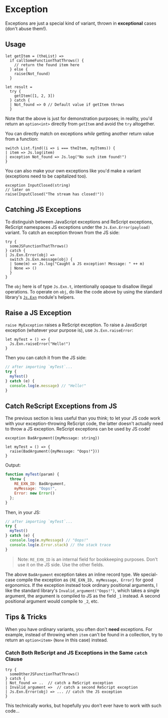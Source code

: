 # Exception

Exceptions are just a special kind of variant, thrown in **exceptional** cases (don't abuse them!).

## Usage

```res
let getItem = (theList) =>
  if callSomeFunctionThatThrows() {
    // return the found item here
  } else {
    raise(Not_found)
  }

let result =
  try {
    getItem([1, 2, 3])
  } catch {
  | Not_found => 0 // Default value if getItem throws
  }
```

Note that the above is just for demonstration purposes; in reality, you'd return an `option<int>` directly from `getItem` and avoid the `try` altogether.

You can directly match on exceptions _while_ getting another return value from a function:

```res
switch List.find((i => i === theItem, myItems)) {
| item => Js.log(item)
| exception Not_found => Js.log("No such item found!")
}
```

You can also make your own exceptions like you'd make a variant (exceptions need to be capitalized too).

```res
exception InputClosed(string)
// later on
raise(InputClosed("The stream has closed!"))
```

## Catching JS Exceptions

To distinguish between JavaScript exceptions and ReScript exceptions, ReScript namespaces JS exceptions under the `Js.Exn.Error(payload)` variant. To catch an exception thrown from the JS side:

```res
try {
  someJSFunctionThatThrows()
} catch {
| Js.Exn.Error(obj) =>
  switch Js.Exn.message(obj) {
  | Some(m) => Js.log("Caught a JS exception! Message: " ++ m)
  | None => ()
  }
}
```

The `obj` here is of type `Js.Exn.t`, intentionally opaque to disallow illegal operations. To operate on `obj`, do like the code above by using the standard library's [`Js.Exn`](apis/latest/js/exn) module's helpers.

## Raise a JS Exception

`raise MyException` raises a ReScript exception. To raise a JavaScript exception (whatever your purpose is), use `Js.Exn.raiseError`:

```res
let myTest = () => {
  Js.Exn.raiseError("Hello!")
}
```

Then you can catch it from the JS side:

```js
// after importing `myTest`...
try {
  myTest()
} catch (e) {
  console.log(e.message) // "Hello!"
}
```

## Catch ReScript Exceptions from JS

The previous section is less useful than you think; to let your JS code work with your exception-throwing ReScript code, the latter doesn't actually need to throw a JS exception. ReScript exceptions can be used by JS code!

```res
exception BadArgument({myMessage: string})

let myTest = () => {
  raise(BadArgument({myMessage: "Oops!"}))
}
```

Output:

```js
function myTest(param) {
  throw {
    RE_EXN_ID: BadArgument,
    myMessage: "Oops!",
    Error: new Error()
  };
}
```

Then, in your JS:

```js
// after importing `myTest`...
try {
  myTest()
} catch (e) {
  console.log(e.myMessage) // "Oops!"
  console.log(e.Error.stack) // the stack trace
}
```

> Note: `RE_EXN_ID` is an internal field for bookkeeping purposes. Don't use it on the JS side. Use the other fields.

The above `BadArgument` exception takes an inline record type. We special-case compile the exception as `{RE_EXN_ID, myMessage, Error}` for good ergonomics. If the exception instead took ordinary positional arguments, l like the standard library's `Invalid_argument("Oops!")`, which takes a single argument, the argument is compiled to JS as the field `_1` instead. A second positional argument would compile to `_2`, etc.

## Tips & Tricks

When you have ordinary variants, you often don't **need** exceptions. For example, instead of throwing when `item` can't be found in a collection, try to return an `option<item>` (`None` in this case) instead.

### Catch Both ReScript and JS Exceptions in the Same `catch` Clause

```res
try {
  someOtherJSFunctionThatThrows()
} catch {
| Not_found => ..  // catch a ReScript exception
| Invalid_argument =>  // catch a second ReScript exception
| Js.Exn.Error(obj) => ... // catch the JS exception
}
```

This technically works, but hopefully you don't ever have to work with such code...
